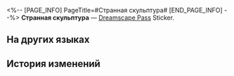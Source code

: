 <%-- [PAGE_INFO]
PageTitle=#Странная скульптура#
[END_PAGE_INFO] --%>
{{Предмет Инфобокс
|id          = 223302
|Изображение = Dreamscape Pass Sticker Странная скульптура.png
|Тип         = Dreamscape Pass Sticker
|Тип2        = Иллюзорный звездопад Stickers
|Инвентарь   = 
|Редкость    = 4
|Эффект      = 
|Описание    = Пронумерованные наклейки, используемые для украшения дневника сновидений. Бывают самыми разными.
|Источник1   = [[Рассмотрите скульптуру под определённым углом в центре Висячих садов]]
}}
{{Описание|Невозможность в чистейшем проявлении.}}
'''Странная скульптура''' — [[Dreamscape Pass]] Sticker.

==На других языках==
{{На других языках
|en   = A Strange Statue
|zhs  = 一尊奇怪的雕塑
|zht  = 一尊奇怪的雕塑
|ja   = 奇妙な彫像
|ko   = 이상한 조각상
|es   = Estatua extraña
|fr   = Une étrange statue
|ru   = Странная скульптура
|th   = รูปปั้นประหลาดตัวหนึ่ง
|vi   = Một Bức Tượng Kỳ Lạ
|de   = Eine seltsame Statue
|id   = Patung Aneh
|pt   = Uma Estátua Estranha
}}

==История изменений==
{{История изменений|3.5}}